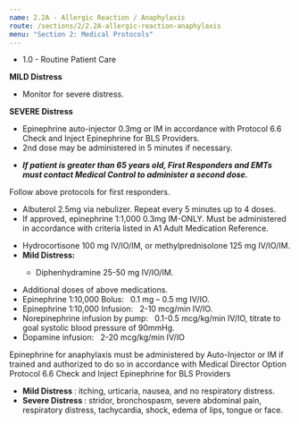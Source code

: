 ```yaml
---
name: 2.2A - Allergic Reaction / Anaphylaxis
route: /sections/2/2.2A-allergic-reaction-anaphylaxis
menu: "Section 2: Medical Protocols"
---
```



<EMTLevel level="first-responder">
  <ul>
     <li>
       <MyLink to="/sections/1/1.0-routine-patient-care">1.0 - Routine Patient Care</MyLink>
     </li>
  </ul>
  <strong>MILD Distress</strong>
    <ul>
      <li>Monitor for severe distress.</li>
    </ul>
  <strong>SEVERE Distress</strong>
    <ul>
      <li>
      Epinephrine auto-injector 0.3mg or IM in accordance with
        <MyLink to={"@TODO"}>
          Protocol 6.6 Check and Inject Epinephrine for BLS Providers.
        </MyLink>
      </li>
      <li>2nd dose may be administered in 5 minutes if necessary.</li>
    </ul>
</EMTLevel>
<EMTLevel level="first-responder" medControl="true">
  <ul>
    <li>
      <strong><em>
        If patient is greater than 65 years old, First Responders and EMTs must
        contact Medical Control to administer a second dose.
      </em></strong>
    </li>
  </ul>
</EMTLevel>
<EMTLevel level="basic">
  Follow above protocols for first responders.
</EMTLevel>
<EMTLevel level="advanced">
  <ul>
    <li>Albuterol 2.5mg via nebulizer. Repeat every 5 minutes up to 4 doses.</li>
    <li>
      If approved, epinephrine 1:1,000 0.3mg IM-ONLY.
      Must be administered in accordance with criteria listed in
      <MyLink to={"@TODO"}>
        A1 Adult Medication Reference.
      </MyLink>
    </li>
  </ul>
</EMTLevel>
<EMTLevel level="paramedic">
  <ul>
    <li>Hydrocortisone 100 mg IV/IO/IM, or methylprednisolone 125 mg IV/IO/IM.</li>
    <li><strong>Mild Distress:</strong></li>
    <ul>
      <li>Diphenhydramine 25-50 mg IV/IO/IM.</li>
    </ul>
  </ul>
</EMTLevel>
<EMTLevel level="paramedic" medControl="true">
  <ul>
    <li>Additional doses of above medications.</li>
    <li>Epinephrine 1:10,000 Bolus: &nbsp; 0.1 mg – 0.5 mg IV/IO.</li>
    <li>Epinephrine 1:10,000 Infusion: &nbsp; 2-10 mcg/min IV/IO.</li>
    <li>
      Norepinephrine infusion by pump: &nbsp; 0.1-0.5 mcg/kg/min IV/IO, titrate to goal
      systolic blood pressure of 90mmHg.
    </li>
    <li>
      Dopamine infusion: &nbsp; 2-20 mcg/kg/min IV/IO
    </li>
  </ul>
</EMTLevel>
<Caution id="caution-1">
  Epinephrine for anaphylaxis must be administered by Auto-Injector or IM if
trained and authorized to do so in accordance with
  <MyLink to={"@TODO"}>
    Medical Director Option Protocol 6.6 Check and Inject Epinephrine for BLS Providers
  </MyLink>
</Caution>
<Note id="note-1" alignment="left">
  <ul>
    <li><strong>Mild Distress </strong>: itching, urticaria, nausea, and no respiratory distress.</li>
    <li>
      <strong>Severe Distress </strong>: stridor, bronchospasm, severe abdominal pain, respiratory
      distress, tachycardia, shock, edema of lips, tongue or face.
    </li>
  </ul>
</Note>
